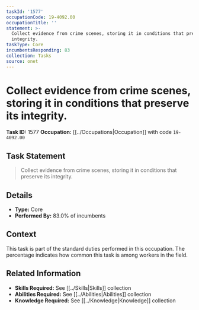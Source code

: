 ```yaml
---
taskId: '1577'
occupationCode: 19-4092.00
occupationTitle: ''
statement: >-
  Collect evidence from crime scenes, storing it in conditions that preserve its
  integrity.
taskType: Core
incumbentsResponding: 83
collection: Tasks
source: onet
---
```

# Collect evidence from crime scenes, storing it in conditions that preserve its integrity.

**Task ID:** 1577
**Occupation:** [[../Occupations|Occupation]] with code `19-4092.00`

## Task Statement

> Collect evidence from crime scenes, storing it in conditions that preserve its integrity.

## Details

- **Type:** Core
- **Performed By:** 83.0% of incumbents

## Context

This task is part of the standard duties performed in this occupation. The percentage indicates how common this task is among workers in the field.

## Related Information

- **Skills Required:** See [[../Skills|Skills]] collection
- **Abilities Required:** See [[../Abilities|Abilities]] collection
- **Knowledge Required:** See [[../Knowledge|Knowledge]] collection
